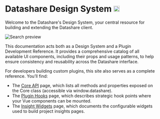 
<Meta title="Welcome" />

# Datashare Design System <img height="20" src="https://img.shields.io/github/v/tag/icij/datashare-client?color=112A5C&style=for-the-badge&label=latest" class="translate-middle-y rounded-pill" />

Welcome to the Datashare's Design System, your central resource for building and extending the Datashare client.

<img class="img-thumbnail mb-3" src={searchListImg} alt="Search preview" />

This documentation acts both as a Design System and a Plugin Development Reference. It provides a comprehensive 
catalog of all available UI components, including their props and usage patterns, to help ensure consistency 
and reusability across the Datashare interface.

For developers building custom plugins, this site also serves as a complete reference. You’ll find:

* The [Core API](/?path=/docs/core-api--docs) page, which lists all methods and properties exposed on the Core class (accessible via window.datashare).
* The [Plugin Hooks](/?path=/docs/plugin-hooks--docs) page, which describes strategic hook points where your Vue components can be mounted.
* The [Insight Widgets](/?path=/docs/insights-widgets--docs) page, which documents the configurable widgets used to build project insights pages.

